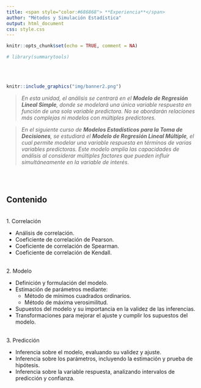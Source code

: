 ```yaml
---
title: <span style="color:#686868"> **Experiencia**</span>
author: "Métodos y Simulación Estadística"
output: html_document
css: style.css
---
```




```r
knitr::opts_chunk$set(echo = TRUE, comment = NA)

# library(summarytools)

```


</br></br>

```r
knitr::include_graphics("img/banner2.png")
```




<div class="caja-nota">
> *En esta unidad, el análisis se centrará en el **Modelo de Regresión Lineal Simple**, donde se modelará una única variable respuesta en función de una sola variable predictora. No se abordarán relaciones más complejas ni modelos con múltiples predictores.*  
</div>

<div class="caja-nota">
> *En el siguiente curso de **Modelos Estadísticos para la Toma de Decisiones**, se estudiará el **Modelo de Regresión Lineal Múltiple**, el cual permite modelar una variable respuesta en términos de varias variables predictoras. Este modelo amplía las capacidades de análisis al considerar múltiples factores que pueden influir simultáneamente en la variable de interés.*
</div>


<br/><br/>
<h2>Contenido</h2>

</br>
1. Correlación

  - Análisis de correlación.  
  - Coeficiente de correlación de Pearson.  
  - Coeficiente de correlación de Spearman.  
  - Coeficiente de correlación de Kendall.  

</br>
2. Modelo

  - Definición y formulación del modelo.  
  - Estimación de parámetros mediante:  
    - Método de mínimos cuadrados ordinarios.  
    - Método de máxima verosimilitud.  
  - Supuestos del modelo y su importancia en la validez de las inferencias.  
  - Transformaciones para mejorar el ajuste y cumplir los supuestos del modelo.  

</br>
3. Predicción

  - Inferencia sobre el modelo, evaluando su validez y ajuste.  
  - Inferencia sobre los parámetros, incluyendo la estimación y prueba de hipótesis.  
  - Inferencia sobre la variable respuesta, analizando intervalos de predicción y confianza.  
